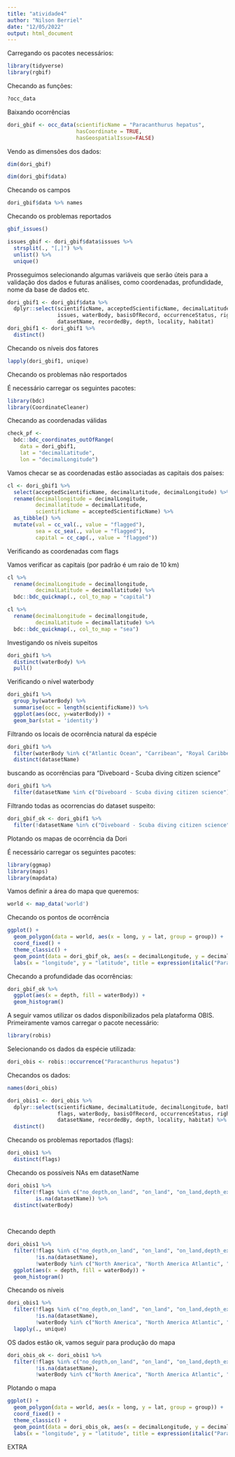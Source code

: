 ```yaml
---
title: "atividade4"
author: "Nilson Berriel"
date: "12/05/2022"
output: html_document
---
```


Carregando os pacotes necessários:
```r
library(tidyverse)
library(rgbif)
```

Checando as funções:
```r
?occ_data
```

Baixando ocorrências
```r
dori_gbif <- occ_data(scientificName = "Paracanthurus hepatus", 
                      hasCoordinate = TRUE,
                      hasGeospatialIssue=FALSE)
```

Vendo as dimensões dos dados:
```r
dim(dori_gbif)

dim(dori_gbif$data)
```

Checando os campos
```r
dori_gbif$data %>% names
```

Checando os problemas reportados

```r
gbif_issues()

issues_gbif <- dori_gbif$data$issues %>% 
  strsplit(., "[,]") %>%
  unlist() %>%
  unique()
```

Prosseguimos selecionando algumas variáveis que serão úteis para a validação dos dados e futuras análises, como coordenadas, profundidade, nome da base de dados etc.

```r
dori_gbif1 <- dori_gbif$data %>%
  dplyr::select(scientificName, acceptedScientificName, decimalLatitude, decimalLongitude,
                issues, waterBody, basisOfRecord, occurrenceStatus, rightsHolder, 
                datasetName, recordedBy, depth, locality, habitat) 
dori_gbif1 <- dori_gbif1 %>% 
  distinct() 
```

Checando os níveis dos fatores
```r
lapply(dori_gbif1, unique)
```

Checando os problemas não resportados

É necessário carregar os seguintes pacotes:
```r
library(bdc)
library(CoordinateCleaner)
```

Checando as coordenadas válidas

```r
check_pf <- 
  bdc::bdc_coordinates_outOfRange(
    data = dori_gbif1,
    lat = "decimalLatitude",
    lon = "decimalLongitude")
```

Vamos checar se as coordenadas estão associadas as capitais dos países:

```r
cl <- dori_gbif1 %>%
  select(acceptedScientificName, decimalLatitude, decimalLongitude) %>%
  rename(decimallongitude = decimalLongitude,
         decimallatitude = decimalLatitude,
         scientificName = acceptedScientificName) %>% 
  as_tibble() %>% 
  mutate(val = cc_val(., value = "flagged"),
         sea = cc_sea(., value = "flagged"),
         capital = cc_cap(., value = "flagged"))
```

Verificando as coordenadas com flags

Vamos verificar as capitais (por padrão é um raio de 10 km)
```r
cl %>% 
  rename(decimalLongitude = decimallongitude,
         decimalLatitude = decimallatitude) %>% 
  bdc::bdc_quickmap(., col_to_map = "capital")  

cl %>% 
  rename(decimalLongitude = decimallongitude,
         decimalLatitude = decimallatitude) %>% 
  bdc::bdc_quickmap(., col_to_map = "sea")  

```

Investigando os níveis supeitos

```r
dori_gbif1 %>% 
  distinct(waterBody) %>% 
  pull()
```

Verificando o nível waterbody
```r
dori_gbif1 %>%
  group_by(waterBody) %>% 
  summarise(occ = length(scientificName)) %>% 
  ggplot(aes(occ, y=waterBody)) +
  geom_bar(stat = 'identity') 
```

Filtrando os locais de ocorrência natural da espécie
```r
dori_gbif1 %>% 
  filter(waterBody %in% c("Atlantic Ocean", "Carribean", "Royal Caribbean", "Carribean Sea", "Bonaire")) %>% 
  distinct(datasetName)
```

buscando as ocorrências para "Diveboard - Scuba diving citizen science"

```r
dori_gbif1 %>% 
  filter(datasetName %in% c("Diveboard - Scuba diving citizen science"))
```

Filtrando todas as ocorrencias do dataset suspeito:
```r
dori_gbif_ok <- dori_gbif1 %>% 
  filter(!datasetName %in% c("Diveboard - Scuba diving citizen science"))
```

Plotando os mapas de ocorrência da Dori

É necessário carregar os seguintes pacotes:
```r
library(ggmap)
library(maps)
library(mapdata)
```

Vamos definir a área do mapa que queremos:
```r
world <- map_data('world')
```

Checando os pontos de ocorrência

```r
ggplot() +
  geom_polygon(data = world, aes(x = long, y = lat, group = group)) +
  coord_fixed() +
  theme_classic() +
  geom_point(data = dori_gbif_ok, aes(x = decimalLongitude, y = decimalLatitude), color = "red") +
  labs(x = "longitude", y = "latitude", title = expression(italic("Paracanthurus hepatus")))
```

Checando a profundidade das ocorrências:

```r
dori_gbif_ok %>% 
  ggplot(aes(x = depth, fill = waterBody)) +
  geom_histogram() 
```

A seguir vamos utilizar os dados disponibilizados pela plataforma OBIS.
Primeiramente vamos carregar o pacote necessário:
```r
library(robis)
```

Selecionando os dados da espécie utilizada:
```r
dori_obis <- robis::occurrence("Paracanthurus hepatus")
```

Checandos os dados:
```r
names(dori_obis)

dori_obis1 <- dori_obis %>% 
  dplyr::select(scientificName, decimalLatitude, decimalLongitude, bathymetry,
                flags, waterBody, basisOfRecord, occurrenceStatus, rightsHolder, 
                datasetName, recordedBy, depth, locality, habitat) %>% 
  distinct()
```

Checando os problemas reportados (flags):
```r
dori_obis1 %>% 
  distinct(flags)
```

Checando os possíveis NAs em datasetName

```r
dori_obis1 %>% 
  filter(!flags %in% c("no_depth,on_land", "on_land", "on_land,depth_exceeds_bath", "depth_exceeds_bath,on_land"),
         is.na(datasetName)) %>% 
  distinct(waterBody)
 
  
```

Checando depth
```r
dori_obis1 %>% 
  filter(!flags %in% c("no_depth,on_land", "on_land", "on_land,depth_exceeds_bath", "depth_exceeds_bath,on_land"),
         !is.na(datasetName),
         !waterBody %in% c("North America", "North America Atlantic", "atlantique")) %>% 
  ggplot(aes(x = depth, fill = waterBody)) +
  geom_histogram() 
```

Checando os níveis
```r
dori_obis1 %>% 
  filter(!flags %in% c("no_depth,on_land", "on_land", "on_land,depth_exceeds_bath", "depth_exceeds_bath,on_land"),
         !is.na(datasetName),
         !waterBody %in% c("North America", "North America Atlantic", "atlantique")) %>% 
  lapply(., unique)
```

OS dados estão ok, vamos seguir para produção do mapa
```r
dori_obis_ok <- dori_obis1 %>% 
  filter(!flags %in% c("no_depth,on_land", "on_land", "on_land,depth_exceeds_bath", "depth_exceeds_bath,on_land"),
         !is.na(datasetName),
         !waterBody %in% c("North America", "North America Atlantic", "atlantique", NA)) 
```

Plotando o mapa
```r
ggplot() +
  geom_polygon(data = world, aes(x = long, y = lat, group = group)) +
  coord_fixed() +
  theme_classic() +
  geom_point(data = dori_obis_ok, aes(x = decimalLongitude, y = decimalLatitude, color = waterBody)) +
  labs(x = "longitude", y = "latitude", title = expression(italic("Paracanthurus hepatus")))
```

EXTRA




